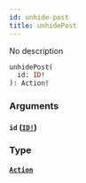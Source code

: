 ```yaml
---
id: unhide-post
title: unhidePost
---
```


No description

```graphql
unhidePost(
  id: ID!
): Action!

```

### Arguments

#### `id` ([`ID!`](/graphql/scalars/id))

### Type

#### [`Action`](/graphql/objects/action)
